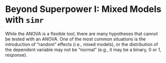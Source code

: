 
# Beyond Superpower I: Mixed Models with `simr`

While the ANOVA is a flexible tool, there are many hypotheses that cannot be tested with an ANOVA. One of the most common situations is the introduction of "random" effects (i.e., mixed models), or the distribution of the dependent variable may not be "normal" (e.g., it may be a binary, 0 or 1, response).

